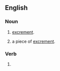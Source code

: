 {{also|poopoo|poo-poo}}
==English==

===Noun===
{{en-noun|~}}

# {{lb|en|British|childish|uncountable}} [[excrement]].
# {{lb|en|British|childish|countable}} a piece of [[excrement]].

===Verb===
{{en-verb}}

# {{alternative spelling of|pooh-pooh|lang=en}}